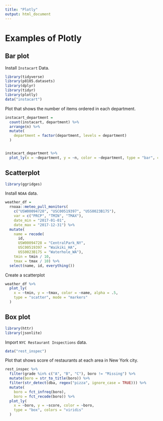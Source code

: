 ```yaml
---
title: "Plotly"
output: html_document
---
```


# Examples of Plotly

## Bar plot
 
Install `Instacart` Data.
```r
library(tidyverse)
library(p8105.datasets)
library(dplyr)
library(tidyr)
library(plotly)
data("instacart")
```

Plot that shows the number of items ordered in each department.
```r
instacart_department =
  count(instacart, department) %>% 
  arrange(n) %>% 
  mutate(
    department = factor(department, levels = department)
  )


instacart_department %>% 
  plot_ly(x = ~department, y = ~n, color = ~department, type = "bar", colors = "viridis")
```


## Scatterplot
```r
library(ggridges)
```

Install `NOAA` data.
```r
weather_df = 
  rnoaa::meteo_pull_monitors(
    c("USW00094728", "USC00519397", "USS0023B17S"),
    var = c("PRCP", "TMIN", "TMAX"), 
    date_min = "2017-01-01",
    date_max = "2017-12-31") %>%
  mutate(
    name = recode(
      id, 
      USW00094728 = "CentralPark_NY", 
      USC00519397 = "Waikiki_HA",
      USS0023B17S = "Waterhole_WA"),
    tmin = tmin / 10,
    tmax = tmax / 10) %>%
  select(name, id, everything())
```

Create a scatterplot
```r
weather_df %>% 
  plot_ly(
    x = ~tmin, y = ~tmax, color = ~name, alpha = .5,
    type = "scatter", mode = "markers"
  )
```

## Box plot
```r
library(httr)
library(jsonlite)
```

Import `NYC Restaurant Inspections` data.
```r
data("rest_inspec")
```

Plot that shows score of restaurants at each area in New York city.
```r
rest_inspec %>% 
  filter(grade %in% c("A", "B", "C"), boro != "Missing") %>% 
  mutate(boro = str_to_title(boro)) %>% 
  filter(str_detect(dba, regex("pizza", ignore_case = TRUE))) %>%
  mutate(
    boro = fct_infreq(boro),
    boro = fct_recode(boro)) %>% 
  plot_ly(
    x = ~boro, y = ~score, color = ~boro, 
    type = "box", colors = "viridis"
  )
```









